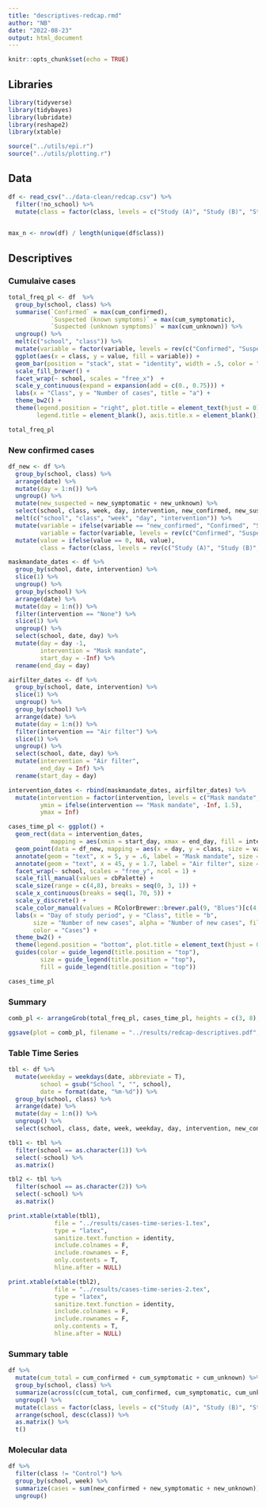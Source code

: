 ```yaml
---
title: "descriptives-redcap.rmd"
author: "NB"
date: "2022-08-23"
output: html_document
---
```


```r
knitr::opts_chunk$set(echo = TRUE)
```


## Libraries

```r
library(tidyverse)
library(tidybayes)
library(lubridate)
library(reshape2)
library(xtable)

source("../utils/epi.r")
source("../utils/plotting.r")
```


## Data

```r
df <- read_csv("../data-clean/redcap.csv") %>%
  filter(!no_school) %>%
  mutate(class = factor(class, levels = c("Study (A)", "Study (B)", "Study", "Control")))
  

max_n <- nrow(df) / length(unique(df$class))
```


## Descriptives

### Cumulaive cases

```r
total_freq_pl <- df  %>%
  group_by(school, class) %>%
  summarise(`Confirmed` = max(cum_confirmed),
            `Suspected (known symptoms)` = max(cum_symptomatic),
            `Suspected (unknown symptoms)` = max(cum_unknown)) %>%
  ungroup() %>%
  melt(c("school", "class")) %>%
  mutate(variable = factor(variable, levels = rev(c("Confirmed", "Suspected (known symptoms)", "Suspected (unknown symptoms)")))) %>%
  ggplot(aes(x = class, y = value, fill = variable)) +
  geom_bar(position = "stack", stat = "identity", width = .5, color = "black") +
  scale_fill_brewer() +
  facet_wrap(~ school, scales = "free_x")  +
  scale_y_continuous(expand = expansion(add = c(0., 0.75))) +
  labs(x = "Class", y = "Number of cases", title = "a") +
  theme_bw2() +
  theme(legend.position = "right", plot.title = element_text(hjust = 0),
        legend.title = element_blank(), axis.title.x = element_blank())

total_freq_pl
``` 

### New confirmed cases

```r
df_new <- df %>%
  group_by(school, class) %>%
  arrange(date) %>%
  mutate(day = 1:n()) %>%
  ungroup() %>%
  mutate(new_suspected = new_symptomatic + new_unknown) %>%
  select(school, class, week, day, intervention, new_confirmed, new_suspected) %>%
  melt(c("school", "class", "week", "day", "intervention")) %>%
  mutate(variable = ifelse(variable == "new_confirmed", "Confirmed", "Suspected"),
         variable = factor(variable, levels = rev(c("Confirmed", "Suspected")))) %>%
  mutate(value = ifelse(value == 0, NA, value),
         class = factor(class, levels = rev(c("Study (A)", "Study (B)", "Study", "Control"))))

maskmandate_dates <- df %>%
  group_by(school, date, intervention) %>%
  slice(1) %>%
  ungroup() %>%
  group_by(school) %>%
  arrange(date) %>%
  mutate(day = 1:n()) %>%
  filter(intervention == "None") %>%
  slice(1) %>%
  ungroup() %>%
  select(school, date, day) %>%
  mutate(day = day -1,
         intervention = "Mask mandate",
         start_day = -Inf) %>%
  rename(end_day = day)

airfilter_dates <- df %>%
  group_by(school, date, intervention) %>%
  slice(1) %>%
  ungroup() %>%
  group_by(school) %>%
  arrange(date) %>%
  mutate(day = 1:n()) %>%
  filter(intervention == "Air filter") %>%
  slice(1) %>%
  ungroup() %>%
  select(school, date, day) %>%
  mutate(intervention = "Air filter",
         end_day = Inf) %>%
  rename(start_day = day)

intervention_dates <- rbind(maskmandate_dates, airfilter_dates) %>%
  mutate(intervention = factor(intervention, levels = c("Mask mandate", "Air filter")),
         ymin = ifelse(intervention == "Mask mandate", -Inf, 1.5),
         ymax = Inf)

cases_time_pl <- ggplot() +
  geom_rect(data = intervention_dates, 
            mapping = aes(xmin = start_day, xmax = end_day, fill = intervention, ymin = ymin, ymax = ymax), alpha = .15) +
  geom_point(data = df_new, mapping = aes(x = day, y = class, size = value, color = variable), shape = 21) +
  annotate(geom = "text", x = 5, y = .6, label = "Mask mandate", size = 6 / cm(1), color = cbPalette[1]) +
  annotate(geom = "text", x = 45, y = 1.7, label = "Air filter", size = 6 / cm(1), color = cbPalette[2]) +
  facet_wrap(~ school, scales = "free_y", ncol = 1) +
  scale_fill_manual(values = cbPalette) +
  scale_size(range = c(4,8), breaks = seq(0, 3, 1)) +
  scale_x_continuous(breaks = seq(1, 70, 5)) +
  scale_y_discrete() +
  scale_color_manual(values = RColorBrewer::brewer.pal(9, "Blues")[c(4,8)]) +
  labs(x = "Day of study period", y = "Class", title = "b",
       size = "Number of new cases", alpha = "Number of new cases", fill = "Intervention",
       color = "Cases") +
  theme_bw2() +
  theme(legend.position = "bottom", plot.title = element_text(hjust = 0), axis.title = element_blank()) +
  guides(color = guide_legend(title.position = "top"),
         size = guide_legend(title.position = "top"),
         fill = guide_legend(title.position = "top"))

cases_time_pl
```


### Summary

```r
comb_pl <- arrangeGrob(total_freq_pl, cases_time_pl, heights = c(3, 8), ncol = 1)

ggsave(plot = comb_pl, filename = "../results/redcap-descriptives.pdf", width = 16 / cm(1), height = 12 / cm(1))
```


### Table Time Series

```r
tbl <- df %>%
  mutate(weekday = weekdays(date, abbreviate = T),
         school = gsub("School ", "", school),
         date = format(date, "%m-%d")) %>%
  group_by(school, class) %>%
  arrange(date) %>%
  mutate(day = 1:n()) %>%
  ungroup() %>%
  select(school, class, date, week, weekday, day, intervention, new_confirmed, new_symptomatic, new_unknown) 

tbl1 <- tbl %>%
  filter(school == as.character(1)) %>%
  select(-school) %>%
  as.matrix()

tbl2 <- tbl %>%
  filter(school == as.character(2)) %>%
  select(-school) %>%
  as.matrix()

print.xtable(xtable(tbl1),
             file = "../results/cases-time-series-1.tex",
             type = "latex",
             sanitize.text.function = identity,
             include.colnames = F,
             include.rownames = F,
             only.contents = T,
             hline.after = NULL)

print.xtable(xtable(tbl2),
             file = "../results/cases-time-series-2.tex",
             type = "latex",
             sanitize.text.function = identity,
             include.colnames = F,
             include.rownames = F,
             only.contents = T,
             hline.after = NULL)
```


### Summary table

```r
df %>%
  mutate(cum_total = cum_confirmed + cum_symptomatic + cum_unknown) %>%
  group_by(school, class) %>%
  summarize(across(c(cum_total, cum_confirmed, cum_symptomatic, cum_unknown), max)) %>%
  ungroup() %>%
  mutate(class = factor(class, levels = c("Study (A)", "Study (B)", "Study", "Control")))  %>%
  arrange(school, desc(class)) %>%
  as.matrix() %>%
  t()
```


### Molecular data

```r
df %>%
  filter(class != "Control") %>%
  group_by(school, week) %>%
  summarize(cases = sum(new_confirmed + new_symptomatic + new_unknown)) %>%
  ungroup()
```
